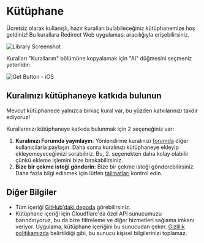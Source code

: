 # Kütüphane

Ücretsiz olarak kullanışlı, hazır kuralları bulabileceğiniz kütüphanemize hoş geldiniz! Bu kurallara Redirect Web uygulaması aracılığıyla erişebilirsiniz.

![Library Screenshot](/img/library-screenshot.webp)

Kuralları "Kurallarım" bölümüne kopyalamak için "Al" düğmesini seçmeniz yeterlidir:

![Get Button - iOS](/img/library-get-button-ios.gif)

## Kuralınızı kütüphaneye katkıda bulunun

Mevcut kütüphanede yalnızca birkaç kural var, bu yüzden katkılarınızı takdir ediyoruz!

Kurallarınızı kütüphaneye katkıda bulunmak için 2 seçeneğiniz var:

1.  **Kuralınızı Forumda yayınlayın**: Yönlendirme kuralınızı [forumda](https://github.com/mshibanami/redirect-web/discussions/categories/redirect-rules) diğer kullanıcılarla paylaşın. Daha sonra kuralınızı kütüphaneye ekleyip ekleyemeyeceğimizi sorabiliriz. Bu, 2. seçenekten daha kolay olabilir çünkü ekleme işlemini bize bırakabilirsiniz.
2.  **Bize bir çekme isteği gönderin**: Bize bir çekme isteği gönderebilirsiniz. Daha fazla bilgi edinmek için lütfen [talimatları](https://github.com/mshibanami/redirect-web/tree/main/library) kontrol edin.

## Diğer Bilgiler

-   Tüm içeriği [GitHub'daki depoda](https://github.com/mshibanami/redirect-web/tree/main/library) görebilirsiniz.
-   Kütüphane içeriği için Cloudflare'da özel API sunucumuzu barındırıyoruz, bu da bize filtreleme ve diğer hizmetleri sağlama imkanı veriyor. Uygulama, kütüphane içeriğini bu sunucudan çeker. [Gizlilik politikamızda](/privacy-policy) belirtildiği gibi, bu sunucu kişisel bilgilerinizi toplamaz.
